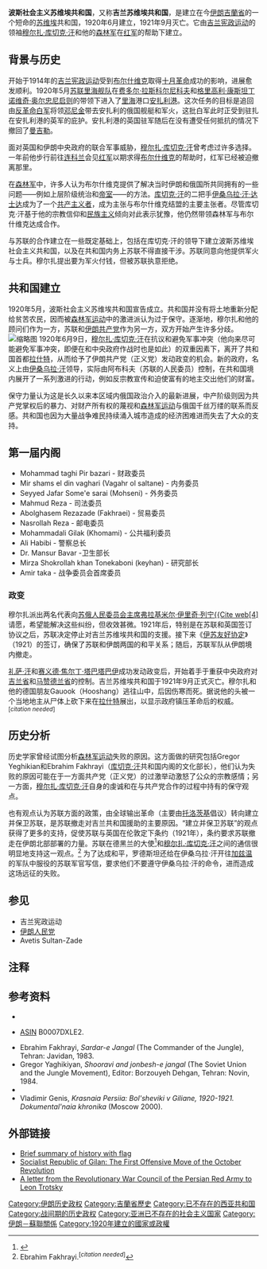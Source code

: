 {{Infobox Former Country
|conventional_long_name = 波斯社会主义苏维埃共和国
|native_name = {{lang|fa|جمهوری شوروی سوسیالیستی ایران}}<br/>''{{transl|fa|Jomhuri-e Sosialisti-e Iran}}''<ref>Ervand Abrahamian (2008) «A history of modern Iran» Cambridge University Press, Page 59-61</ref>
<br/>吉蘭蘇維埃共和國<ref>{{cite book |url=https://books.google.co.nz/books?id=uyD6JIQcB6YC&pg=PA7#v=onepage&q&f=false |title=Global Security Watch—Iran |publisher=[[Greenwood_Publishing_Group|Praeger Security International]] |date=2008 |last=Mattair |first=Thomas |page=7 |access-date=2016-10-20 |archive-date=2020-01-28 |archive-url=https://web.archive.org/web/20200128012121/https://books.google.co.nz/books?id=uyD6JIQcB6YC&pg=PA7#v=onepage&q&f=false |dead-url=no }}</ref>
<br/>吉蘭共和國<ref>{{cite book |url=https://books.google.co.nz/books?id=hVhHGJkfZDoC&pg=PA317#v=onepage&q&f=false |title=Islam in Russia |publisher=[[Center_for_Strategic_and_International_Studies|Center for Strategic and International Studies]] |date=2004 |last=Hunter |first=Shireen |page=317 |access-date=2016-10-20 |archive-date=2019-06-08 |archive-url=https://web.archive.org/web/20190608150518/https://books.google.co.nz/books?id=hVhHGJkfZDoC&pg=PA317#v=onepage&q&f=false |dead-url=no }}</ref>
<br/>{{lang|fa|جمهوری گیلان}}<br/>''{{transl|fa|Jomhuri-e Gilan}}''
|common_name = 吉蘭共和國
|continent = 亚洲
|region = 中东
|country = 伊朗 （波斯）
|status = [[历史上未被国际普遍承认国家列表|未獲普遍承認的國家]]
|p1 = 卡扎尔王朝
|flag_p1 = Flag of Persia (1910).svg
|s1 = 卡扎尔王朝
|flag_s1 = Flag of Persia (1910).svg
|image_flag = Flag of Persian Socialist Soviet Republic.svg
|flag = |flag_type = [[伊朗國旗|国旗]] 
|image_coat= Emblem of the Persian Socialist Soviet Republic.svg
|national_motto = |national_anthem = 
|image_map = Locator map Iran Gilan Province.png
|image_map_caption = 今[[吉蘭省|吉蘭省]]为吉蘭共和國声称拥有的领土，图为吉蘭省在伊朗的位置
|capital = 拉什特
|common_languages = [[波斯语|波斯语]]
|government_type = 社会主义共和国
|title_leader = 总统
|leader1 = 穆爾扎·庫切克·汗
|year_leader1 = 1920–1921
|era = 戰間期
|event_start = 宣告成立
|date_start = 5月
|year_start = 1920年
|event1 = [[伊苏友好协定|伊苏友好协定]]
|date_event1  = 1921年2月
|date_end = 9月
|year_end = 1921年
}}
'''波斯社会主义苏维埃共和国'''，又称'''吉兰苏维埃共和国'''，是建立在今[[伊朗|伊朗]][[吉蘭省|吉蘭省]]的一个短命的[[苏维埃|苏维埃]]共和国，1920年6月建立，1921年9月灭亡。它由[[吉兰宪政运动|吉兰宪政运动]]的领袖[[穆尔扎·库切克·汗|穆尔扎·库切克·汗]]和他的[[森林军|森林军]]在[[苏联红军|红军]]的帮助下建立。

== 背景与历史 ==
开始于1914年的[[吉兰宪政运动|吉兰宪政运动]]受到[[布尔什维克|布尔什维克]]取得[[十月革命|十月革命]]成功的影响，进展愈发顺利。1920年5月[[苏联里海舰队|苏联里海舰队]]在[[费多尔·拉斯科尔尼科夫|费多尔·拉斯科尔尼科夫]]和[[格里高利·康斯坦丁诺维奇·奥尔忠尼启则|格里高利·康斯坦丁诺维奇·奥尔忠尼启则]]的带领下进入了[[里海|里海]]港口[[安扎利港|安扎利港]]。这次任务的目标是追回由[[反革命|反革命]][[白军|白军]]将领[[邓尼金|邓尼金]]带去安扎利的俄国舰艇和军火，这批白军此时正受到驻扎在安扎利港的英军的庇护。安扎利港的英国驻军随后在没有遭受任何抵抗的情况下撤回了[[曼吉勒|曼吉勒]]。

面对英国和伊朗中央政府的联合军事威胁，[[穆尔扎·库切克·汗|穆尔扎·库切克·汗]]曾考虑过许多选择。一年前他步行前往[[连科兰|连科兰]]会见[[苏联红军|红军]]以期求得[[布尔什维克|布尔什维克]]的帮助时，红军已经被迫撤离那里。

在[[森林军|森林军]]中，许多人认为布尔什维克提供了解决当时伊朗和俄国所共同拥有的一些问题——例如上层阶级统治和[[皇室|帝室]]——的方法。[[穆尔扎·库切克·汗|库切克·汗]]的二把手[[伊桑乌拉·汗·达士达|伊桑乌拉·汗·达士达]]成为了一个[[共产主义者|共产主义者]]，成为主张与布尔什维克结盟的主要主张者。尽管库切克·汗基于他的宗教信仰和[[民族主义|民族主义]]倾向对此表示犹豫，他仍然带领森林军与布尔什维克达成合作。

与苏联的合作建立在一些既定基础上，包括在库切克·汗的领导下建立波斯苏维埃社会主义共和国，以及在共和国内务上苏联不得直接干涉。苏联同意向他提供军火与士兵。穆尔扎提出要为军火付钱，但被苏联执意拒绝。

== 共和国建立 ==
1920年5月，波斯社会主义苏维埃共和国宣告成立。共和国并没有将土地重新分配给贫苦农民，因而被[[森林军运动|森林军运动]]中的激进派认为过于保守。逐渐地，穆尔扎和他的顾问们作为一方，苏联和[[伊朗共产党|伊朗共产党]]作为另一方，双方开始产生许多分歧。
[[File:Gilyan1920.jpg|缩略图]]
1920年6月9日，[[穆尔扎·库切克·汗|穆尔扎·库切克·汗]]在抗议和避免军事冲突（他向来尽可能避免军事冲突，即便在和中央政府作战时也是如此）的双重因素下，离开了共和国首都[[拉什特|拉什特]]，从而给予了伊朗共产党（正义党）发动政变的机会。新的政府，名义上由[[伊桑乌拉·汗·达士达|伊桑乌拉·汗]]领导，实际由阿布科夫（苏联的人民委员）控制，在共和国境内展开了一系列激进的行动，例如反宗教宣传和迫使富有的地主交出他们的财富。

保守力量认为这是长久以来本区域内俄国政治介入的最新进展，中产阶级则因为共产党掌权后的暴力、对财产所有权的蔑视和[[森林军运动|森林军运动]]与俄国千丝万缕的联系而反感。共和国也因为大量战争难民持续涌入城市造成的经济困难进而失去了大众的支持。

== 第一届内阁 ==
* Mohammad taghi Pir bazari - 财政委员
* Mir shams el din vaghari (Vagahr ol saltane) - 内务委员
* Seyyed Jafar Some'e sarai (Mohseni) - 外务委员
* Mahmud Reza - 司法委员
* Abolghasem Rezazade (Fakhraei) - 贸易委员
* Nasrollah Reza - 邮电委员
* Mohammadali Gilak (Khomami) - 公共福利委员
* Ali Habibi - 警察总长
* Dr. Mansur Bavar -卫生部长
* Mirza Shokrollah khan Tonekaboni (keyhan) - 研究部长
* Amir taka - 战争委员会首席委员

=== 政变 ===
穆尔扎派出两名代表向[[苏联总理|苏俄人民委员会主席]][[弗拉基米尔·伊里奇·列宁|弗拉基米尔·伊里奇·列宁<ref>{{Cite web]][[#cite_note-4|<span class="mw-reflink-text"><nowiki>[4]</nowiki></span>]]请愿，希望能解决这些纠纷，但收效甚微。1921年后，特别是在苏联和英国签订协议之后，苏联决定停止对吉兰苏维埃共和国的支援。接下来《[[伊苏友好协定|伊苏友好协定]]》（1921）的签订，确保了苏联和伊朗两国的和平关系；随后，苏联军队从伊朗境内撤走。

[[礼萨·汗|礼萨·汗]]和[[赛义德·焦尔丁·塔巴塔巴伊|赛义德·焦尔丁·塔巴塔巴伊]]成功发动政变后，开始着手于重获中央政府对[[吉兰省|吉兰省]]和[[马赞德兰省|马赞德兰省]]的控制。吉兰苏维埃共和国于1921年9月正式灭亡。穆尔扎和他的德国朋友Gauook（Hooshang）逃往山中，后因伤寒而死。据说他的头被一个当地地主从尸体上砍下来在[[拉什特|拉什特]]展出，以显示政府镇压革命后的权威。<sup class="noprint Inline-Template Template-Fact" style="white-space:nowrap;" contenteditable="false">[''<span title="This claim needs references to reliable sources. (May 2010)">citation needed</span>'']</sup>

== 历史分析 ==
历史学家曾经试图分析[[森林军运动|森林军运动]]失败的原因。这方面做的研究包括Gregor Yeghikian和Ebrahim Fakhrayi（[[穆尔扎·库切克·汗|库切克·汗]]共和国内阁的文化部长），他们认为失败的原因可能在于一方面共产党（正义党）的过激举动激怒了公众的宗教感情；另一方面，[[穆尔扎·库切克·汗|穆尔扎·库切克·汗]]自身的虔诚和在与共产党合作的过程中持有的保守观点。

也有观点认为苏联方面的政策，由全球输出革命（主要由[[托洛茨基|托洛茨基]]倡议）转向建立并保卫苏联，是苏联撤走对吉兰共和国援助的主要原因。“建立并保卫苏联”的观点获得了更多的支持，促使苏联与英国在伦敦定下条约（1921年），条约要求苏联撤走在伊朗北部部署的力量。苏联在德黑兰的大使{{le|西奥多·罗德斯坦|Theodore Rothstein}}<ref>{{Cite book|url=http://bss.sfsu.edu/behrooz/Quotable.htm|title=Behrooz|publisher=SFSU|archiveurl=https://web.archive.org/web/20080218075119/http://bss.sfsu.edu/behrooz/Quotable.htm|archivedate=2008年2月18日|deadurl=yes}}</ref>和[[穆尔扎·库切克·汗|穆尔扎·库切克·汗]]之间的通信很明显地支持这一观点。<ref>Ebrahim Fakhrayi.<sup class="noprint Inline-Template Template-Fact" style="white-space:nowrap;" contenteditable="false">[''<span title="This claim needs references to reliable sources. (November 2012)">citation needed</span>'']</sup></ref> 为了达成和平，罗德斯坦还给在伊桑乌拉·汗开往[[加兹温|加兹温]]的军队中服役的苏联军官写信，要求他们不要遵守伊桑乌拉·汗的命令，进而造成这场远征的失败。

== 参见 ==
* 吉兰宪政运动
* [[伊朗人民党|伊朗人民党]]
* Avetis Sultan-Zade

== 注释 ==
<references />

== 参考资料 ==
* {{Cite book|title=Russia and the West in Iran|publisher=Greenwood Press|year=1968|isbn=0-8371-0144-1|author=[[George_Lenczowski|George Lenczowski]]}}
* {{Cite book|title=Diplomatic History of Persia|publisher=Russell F. Moore|year=1952|id=[[Library_of_Congress_Control_Number|LCCN]] 52011977|author=Nasrollah Fatemi}} [[亚马逊标准识别号码|ASIN]] B0007DXLE2.
* Ebrahim Fakhrayi, ''Sardar-e Jangal'' (The Commander of the Jungle), Tehran: Javidan, 1983.
* Gregor Yaghikiyan, ''Shooravi and jonbesh-e jangal'' (The Soviet Union and the Jungle Movement), Editor: Borzouyeh Dehgan, Tehran: Novin, 1984.
* {{Citation|title=The Soviet Socialist Republic of Iran, 1920-21|url=https://openlibrary.org/books/OL25431986M/The_Soviet_Socialist_Republic_of_Iran_1920-21_Birth_of_the_Trauma|publication-date=1994|author=Cosroe Chaqueri|edition=|publisher=University of Pittsburgh Press|oclc=831417921|accessdate=2016-06-10|archive-date=2021-02-24|archive-url=https://web.archive.org/web/20210224032400/https://openlibrary.org/books/OL25431986M/The_Soviet_Socialist_Republic_of_Iran_1920-21_Birth_of_the_Trauma|dead-url=no}}
* Vladimir Genis, ''Krasnaia Persiia: Bol'sheviki v Giliane, 1920-1921. Dokumental'naia khronika'' (Moscow 2000).

== 外部链接 ==
* [http://www.fahnenversand.de/fotw/flags/ir-shlvd.html#gilan Brief summary of history with flag] {{Wayback|url=http://www.fahnenversand.de/fotw/flags/ir-shlvd.html#gilan |date=20210225051522 }}
* [[cache:Y7yYCHlaT7AJ:www.netiran.com/?fn=artd(3015)+mirza+koochak+khan,+soviet&hl=en|Socialist Republic of Gilan: The First Offensive Move of the October Revolution]]
* [http://www.marxists.org/archive/trotsky/works/1920-mil/ch110.htm A letter from the Revolutionary War Council of the Persian Red Army to Leon Trotsky] {{Wayback|url=http://www.marxists.org/archive/trotsky/works/1920-mil/ch110.htm |date=20070311050054 }}

[[Category:伊朗历史政权|Category:伊朗历史政权]]
[[Category:吉蘭省歷史|Category:吉蘭省歷史]]
[[Category:已不存在的西亚共和国|Category:已不存在的西亚共和国]]
[[Category:战间期的历史政权|Category:战间期的历史政权]]
[[Category:亚洲已不存在的社会主义国家|Category:亚洲已不存在的社会主义国家]]
[[Category:伊朗－蘇聯關係|Category:伊朗－蘇聯關係]]
[[Category:1920年建立的國家或政權|Category:1920年建立的國家或政權]]